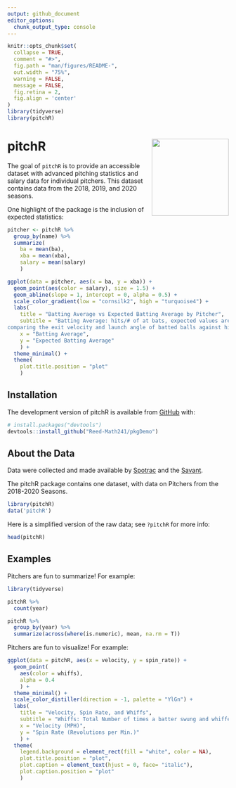 ```yaml
---
output: github_document
editor_options: 
  chunk_output_type: console
---
```


<!-- README.md is generated from README.Rmd. Please edit that file -->

```r
knitr::opts_chunk$set(
  collapse = TRUE,
  comment = "#>",
  fig.path = "man/figures/README-",
  out.width = "75%",
  warning = FALSE,
  message = FALSE,
  fig.retina = 2,
  fig.align = 'center'
)
library(tidyverse)
library(pitchR)
```


# pitchR  <img src= "https://github.com/Reed-Math241/pkgGrpq/blob/master/figs/IMG_0175.png" align="right" width=175 />


<!-- badges: start -->
<!-- badges: end -->


The goal of `pitchR` is to provide an accessible dataset with advanced pitching statistics and salary data for individual pitchers. This dataset contains data from the 2018, 2019, and 2020 seasons.

One highlight of the package is the inclusion of expected statistics:

```r
pitcher <- pitchR %>%
  group_by(name) %>%
  summarize(
    ba = mean(ba),
    xba = mean(xba),
    salary = mean(salary)
    )

ggplot(data = pitcher, aes(x = ba, y = xba)) +
  geom_point(aes(color = salary), size = 1.5) +
  geom_abline(slope = 1, intercept = 0, alpha = 0.5) +
  scale_color_gradient(low = "cornsilk2", high = "turquoise4") +
  labs(
    title = "Batting Average vs Expected Batting Average by Pitcher",
    subtitle = "Batting Average: hits/# of at bats, expected values are derived by
comparing the exit velocity and launch angle of batted balls against historical outcomes",
    x = "Batting Average",
    y = "Expected Batting Average"
    ) +
  theme_minimal() +
  theme(
    plot.title.position = "plot"
    )

```

## Installation

The development version of pitchR is available from [GitHub](https://github.com/) with:

``` r
# install.packages("devtools")
devtools::install_github("Reed-Math241/pkgDemo")
```

## About the Data

Data were collected and made available by [Spotrac](https://www.spotrac.com/mlb/payroll/) and the [Savant](https://baseballsavant.mlb.com/statcast_search).

The pitchR package contains one dataset, with data on Pitchers from the 2018-2020 Seasons. 

```r
library(pitchR)
data('pitchR')
``` 

Here is a simplified version of the raw data; see `?pitchR` for more info: 

```r
head(pitchR)
```

## Examples

Pitchers are fun to summarize! For example:

```r
library(tidyverse)

pitchR %>% 
  count(year)

pitchR %>% 
  group_by(year) %>% 
  summarize(across(where(is.numeric), mean, na.rm = T))
```

Pitchers are fun to visualize! For example:

```r

ggplot(data = pitchR, aes(x = velocity, y = spin_rate)) +
  geom_point(
    aes(color = whiffs),
    alpha = 0.4
    ) +
  theme_minimal() +
  scale_color_distiller(direction = -1, palette = "YlGn") +
  labs(
    title = "Velocity, Spin Rate, and Whiffs",
    subtitle = "Whiffs: Total Number of times a batter swung and whiffed on the player's pitch",
    x = "Velocity (MPH)",
    y = "Spin Rate (Revolutions per Min.)"
    ) +
  theme(
    legend.background = element_rect(fill = "white", color = NA),
    plot.title.position = "plot",
    plot.caption = element_text(hjust = 0, face= "italic"),
    plot.caption.position = "plot"
    )

```









